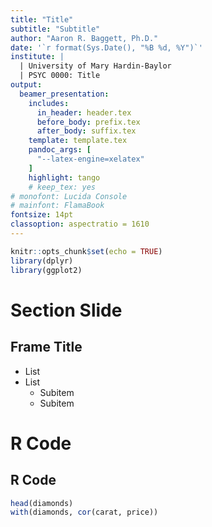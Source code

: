 ```yaml
---
title: "Title"
subtitle: "Subtitle"
author: "Aaron R. Baggett, Ph.D."
date: '`r format(Sys.Date(), "%B %d, %Y")`'
institute: | 
  | University of Mary Hardin-Baylor
  | PSYC 0000: Title
output: 
  beamer_presentation:
    includes:
      in_header: header.tex
      before_body: prefix.tex
      after_body: suffix.tex
    template: template.tex
    pandoc_args: [
      "--latex-engine=xelatex"
    ]
    highlight: tango
    # keep_tex: yes
# monofont: Lucida Console
# mainfont: FlamaBook
fontsize: 14pt
classoption: aspectratio = 1610
---
```


```r
knitr::opts_chunk$set(echo = TRUE)
library(dplyr)
library(ggplot2)
```

# Section Slide

## Frame Title
- List
- List
    - Subitem
    - Subitem

# R Code

## R Code

\scriptsize
```r
head(diamonds)
with(diamonds, cor(carat, price))
```

